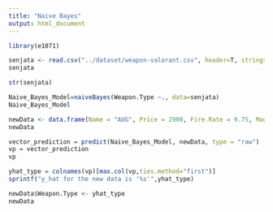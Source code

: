 ---
title: "Naive Bayes"
output: html_document
---

```{r}
library(e1071)
```

```{r}
senjata <- read.csv("../dataset/weapon-valorant.csv", header=T, stringsAsFactors=T)
senjata
```

```{r}
str(senjata)
```

```{r}
Naive_Bayes_Model=naiveBayes(Weapon.Type ~., data=senjata)
Naive_Bayes_Model
```

```{r}
newData <- data.frame(Name = "AUG", Price = 2900, Fire.Rate = 9.75, Magazine.Capacity = 35, Wall.Penetration = "Medium", HDMG_0=155, BDMG_0=154, LDMG_0=33, HDMG_1=155, BDMG_1=154, LDMG_1=33, HDMG_2=155, BDMG_2=154, LDMG_2=33)
newData
```

```{r}
vector_prediction = predict(Naive_Bayes_Model, newData, type = "raw")
vp = vector_prediction
vp
```

```{r}
yhat_type = colnames(vp)[max.col(vp,ties.method="first")]
sprintf("y_hat for the new data is '%s'",yhat_type)
```

```{r}
newData$Weapon.Type <- yhat_type
newData
```